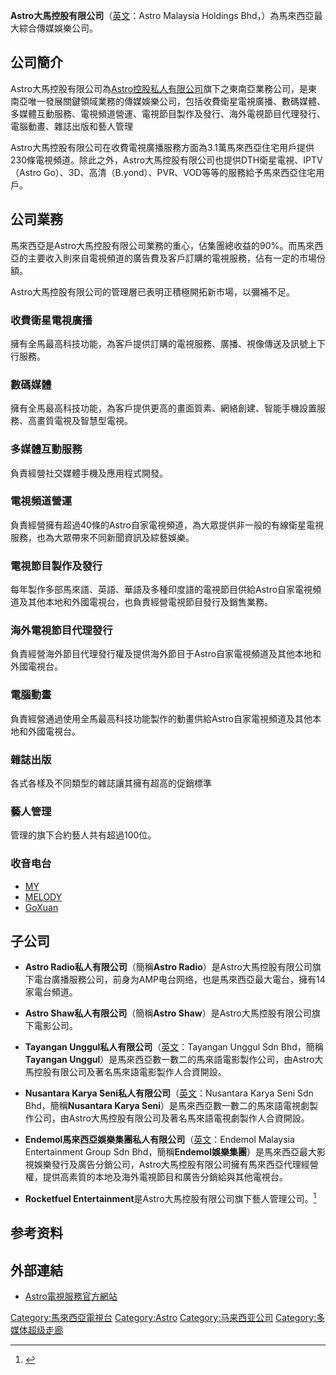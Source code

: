 {{Infobox_Company 
  | company_name   = Astro大馬控股有限公司<br/>Astro Malaysia Holdings Bhd
  | company_logo   = Astro 2016 logo.svg
  | company_type   = 
  | company_slogan   = Go Beyond
  | foundation     = 1996年6月1日
  | location       = {{MYS}}[[吉隆坡|吉隆坡]]全亞洲網絡廣播中心
  | zip_code       = 
  | key_people     = 
  | sales          = 
  | profit         = 
  | asset          = 
  | market_value   = 
  | parent         = [[Astro控股私人有限公司|Astro控股私人有限公司]]
  | subsid         = 
  | num_employees  = 
  | industry       =     收費衛星電視廣播<br/>數碼媒體<br/>多媒體互動服務<br/>電視頻道營運<br/>電視節目製作及發行<br/>海外電視節目代理發行<br/>電腦動畫<br/>雜誌出版<br/>藝人管理
  | products       = 
  | revenue        = 
  | homepage       = http://www.astromalaysia.com.my
}}

'''Astro大馬控股有限公司'''（[[英文|英文]]：Astro Malaysia Holdings Bhd，{{myx|6399}}）為馬來西亞最大綜合傳媒娛樂公司。

==公司簡介==
Astro大馬控股有限公司為[[Astro控股私人有限公司|Astro控股私人有限公司]]旗下之東南亞業務公司，是東南亞唯一發展關鍵領域業務的傳媒娛樂公司，包括收費衛星電視廣播、數碼媒體、多媒體互動服務、電視頻道營運、電視節目製作及發行、海外電視節目代理發行、電腦動畫、雜誌出版和藝人管理

Astro大馬控股有限公司在收費電視廣播服務方面為3.1萬馬來西亞住宅用戶提供230條電視頻道。除此之外，Astro大馬控股有限公司也提供DTH衛星電視、IPTV（Astro Go）、3D、高清（B.yond）、PVR、VOD等等的服務給予馬來西亞住宅用戶。

==公司業務==
馬來西亞是Astro大馬控股有限公司業務的重心，佔集團總收益的90%。而馬來西亞的主要收入則來自電視頻道的廣告費及客戶訂購的電視服務，佔有一定的市場份額。

Astro大馬控股有限公司的管理層已表明正積極開拓新市場，以彌補不足。

===收費衛星電視廣播===
擁有全馬最高科技功能，為客戶提供訂購的電視服務、廣播、視像傳送及訊號上下行服務。

===數碼媒體===
擁有全馬最高科技功能，為客戶提供更高的畫面質素、網絡創建、智能手機設置服務、高畫質電視及智慧型電視。

===多媒體互動服務===
負責經營社交媒體手機及應用程式開發。

===電視頻道營運===
負責經營擁有超過40條的Astro自家電視頻道，為大眾提供非一般的有線衛星電視服務，也為大眾帶來不同新聞資訊及綜藝娛樂。

===電視節目製作及發行===
每年製作多部馬來語、英語、華語及多種印度語的電視節目供給Astro自家電視頻道及其他本地和外國電視台，也負責經營電視節目發行及銷售業務。

===海外電視節目代理發行===
負責經營海外節目代理發行權及提供海外節目于Astro自家電視頻道及其他本地和外國電視台。

===電腦動畫===
負責經營通過使用全馬最高科技功能製作的動畫供給Astro自家電視頻道及其他本地和外國電視台。

===雜誌出版===
各式各樣及不同類型的雜誌讓其擁有超高的促銷標準

===藝人管理===
管理的旗下合約藝人共有超過100位。

===收音电台===
*[[MY_(马来西亚电台)|MY]]
*[[MELODY_(马来西亚电台)|MELODY]]
*[[GoXuan_(电台)|GoXuan]]

==子公司==
* '''Astro Radio私人有限公司'''（簡稱'''Astro Radio'''）是Astro大馬控股有限公司旗下電台廣播服務公司，前身为AMP电台网络，也是馬來西亞最大電台，擁有14家電台頻道。

* '''Astro Shaw私人有限公司'''（簡稱'''Astro Shaw'''）是Astro大馬控股有限公司旗下電影公司。

* '''Tayangan Unggul私人有限公司'''（[[英文|英文]]：Tayangan Unggul Sdn Bhd，簡稱'''Tayangan Unggul'''）是馬來西亞數一數二的馬來語電影製作公司，由Astro大馬控股有限公司及著名馬來語電影製作人合資開設。

* '''Nusantara Karya Seni私人有限公司'''（[[英文|英文]]：Nusantara Karya Seni Sdn Bhd，簡稱'''Nusantara Karya Seni'''）是馬來西亞數一數二的馬來語電視劇製作公司，由Astro大馬控股有限公司及著名馬來語電視劇製作人合資開設。

* '''Endemol馬來西亞娛樂集團私人有限公司'''（[[英文|英文]]：Endemol Malaysia Entertainment Group Sdn Bhd，簡稱'''Endemol娛樂集團'''）是馬來西亞最大影視娛樂發行及廣告分銷公司，Astro大馬控股有限公司擁有馬來西亞代理經營權，提供高素質的本地及海外電視節目和廣告分銷給與其他電視台。

*'''Rocketfuel Entertainment'''是Astro大馬控股有限公司旗下藝人管理公司。<ref>{{Cite web |url=https://www.theedgemarkets.com/article/astro-taps-regional-social-media-content-branding-rocketfuel |title=Astro taps into regional social media content, branding with Rocketfuel |accessdate=2020-10-20 |archive-date=2020-10-21 |archive-url=https://web.archive.org/web/20201021054922/https://www.theedgemarkets.com/article/astro-taps-regional-social-media-content-branding-rocketfuel |dead-url=no }}</ref>

== 参考资料 ==
{{Reflist}}

==外部連結==
{{Portal box|马来西亚}}
* [http://www.astro.com.my Astro電視服務官方網站]{{Wayback|url=http://www.astro.com.my/ |date=20130415043934 }}

{{Astro频道}}
{{马来西亚电视台}}
{{多媒体超级走廊}}

[[Category:馬來西亞電視台|Category:馬來西亞電視台]]
[[Category:Astro|Category:Astro]]
[[Category:马来西亚公司|Category:马来西亚公司]]
[[Category:多媒体超级走廊|Category:多媒体超级走廊]]